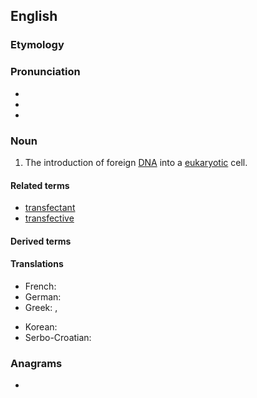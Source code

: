 ==English==

===Etymology===
{{blend|en|trans-|infection}}

===Pronunciation===
* {{IPA|en|/tɹænzˈfɛkʃən/}}
* {{rhymes|en|ɛkʃən}}
* {{hyph|en|trans|fec|tion}}

===Noun===
{{wikipedia}}
{{en-noun|~}}

# {{lb|en|molecular biology}} The introduction of foreign [[DNA]] into a [[eukaryotic]] cell.

====Related terms====
* [[transfectant]]
* [[transfective]]

====Derived terms====
{{der3|en
|co-transfection
|contransfection
|cotransfection
|electrotransfection
|lipotransfection
|phototransfection
|postransfection
|posttransfection
|retransfection
|transfectional}}

====Translations====
{{trans-top|introduction of foreign DNA into a eukaryotic cell}}
* French: {{t+|fr|transfection}}
* German: {{t|de|Transfektion|f}}
* Greek: {{t+|el|επιμόλυνση}}, {{t|el|διαμόλυνση}}
{{trans-mid}}
* Korean: {{t|ko|트랜스펙션}}
* Serbo-Croatian: {{t|sh|transfekcija|f}}
{{trans-bottom}}

===Anagrams===
* {{anagrams|en|a=acefinnorstt|tranfections}}